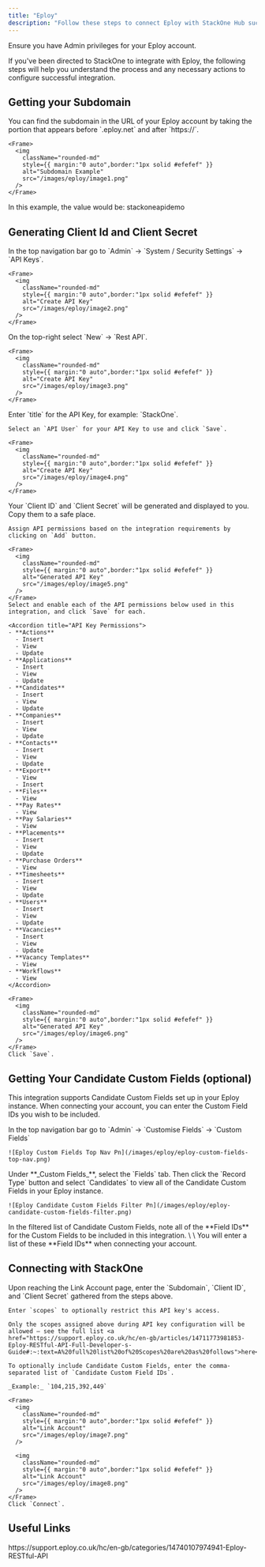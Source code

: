```yaml
---
title: "Eploy"
description: "Follow these steps to connect Eploy with StackOne Hub successfully."
---
```



<Warning>
  Ensure you have Admin privileges for your Eploy account.
</Warning>

If you've been directed to StackOne to integrate with Eploy, the following steps will help you understand the process and any necessary actions to configure successful integration.

## Getting your Subdomain

<Steps>
  <Step title="Find the Subdomain">
    You can find the subdomain in the URL of your Eploy account by taking the portion that appears before `.eploy.net` and after `https://`.

    <Frame>
      <img
        className="rounded-md"
        style={{ margin:"0 auto",border:"1px solid #efefef" }}
        alt="Subdomain Example"
        src="/images/eploy/image1.png"
      />
    </Frame>
  </Step>
</Steps>

In this example, the value would be: stackoneapidemo

## Generating Client Id and Client Secret

<Steps>
  <Step title="Navigate to API Keys">
    In the top navigation bar go to `Admin` → `System / Security Settings` → `API Keys`.

    <Frame>
      <img
        className="rounded-md"
        style={{ margin:"0 auto",border:"1px solid #efefef" }}
        alt="Create API Key"
        src="/images/eploy/image2.png"
      />
    </Frame>
  </Step>
  <Step title="Create a New API Key">
    On the top-right select `New` → `Rest API`.

    <Frame>
      <img
        className="rounded-md"
        style={{ margin:"0 auto",border:"1px solid #efefef" }}
        alt="Create API Key"
        src="/images/eploy/image3.png"
      />
    </Frame>
  </Step>
  <Step title="Name the API Key">
    Enter `title` for the API Key, for example: `StackOne`.

    Select an `API User` for your API Key to use and click `Save`.

    <Frame>
      <img
        className="rounded-md"
        style={{ margin:"0 auto",border:"1px solid #efefef" }}
        alt="Create API Key"
        src="/images/eploy/image4.png"
      />
    </Frame>
  </Step>
  <Step title="Record Client ID, Client Secret and Assign Permissions">
    Your `Client ID` and `Client Secret` will be generated and displayed to you. Copy them to a safe place.

    Assign API permissions based on the integration requirements by clicking on `Add` button.

    <Frame>
      <img
        className="rounded-md"
        style={{ margin:"0 auto",border:"1px solid #efefef" }}
        alt="Generated API Key"
        src="/images/eploy/image5.png"
      />
    </Frame>
    Select and enable each of the API permissions below used in this integration, and click `Save` for each.

    <Accordion title="API Key Permissions">
    - **Actions**
      - Insert
      - View
      - Update
    - **Applications**
      - Insert
      - View
      - Update
    - **Candidates**
      - Insert
      - View
      - Update
    - **Companies**
      - Insert
      - View
      - Update
    - **Contacts**
      - Insert
      - View
      - Update
    - **Export**
      - View
      - Insert
    - **Files**
      - View
    - **Pay Rates**
      - View
    - **Pay Salaries**
      - View
    - **Placements**
      - Insert
      - View
      - Update
    - **Purchase Orders**
      - View
    - **Timesheets**
      - Insert
      - View
      - Update
    - **Users**
      - Insert
      - View
      - Update
    - **Vacancies**
      - Insert
      - View
      - Update
    - **Vacancy Templates**
      - View
    - **Workflows**
      - View
    </Accordion>

    <Frame>
      <img
        className="rounded-md"
        style={{ margin:"0 auto",border:"1px solid #efefef" }}
        alt="Generated API Key"
        src="/images/eploy/image6.png"
      />
    </Frame>
    Click `Save`.
  </Step>
</Steps>

## Getting Your Candidate Custom Fields (optional)

This integration supports Candidate Custom Fields set up in your Eploy instance. When connecting your account, you can enter the Custom Field IDs you wish to be included.

<Steps>
  <Step title="Navigate to Custom Fields">
    In the top navigation bar go to `Admin` → `Customise Fields` → `Custom Fields` 

    ![Eploy Custom Fields Top Nav Pn](/images/eploy/eploy-custom-fields-top-nav.png)
  </Step>
  <Step title="View Candidate Custom Fields">
    Under **_Custom Fields_**, select the `Fields` tab. Then click the `Record Type` button and select `Candidates` to view all of the Candidate Custom Fields in your Eploy instance.

    ![Eploy Candidate Custom Fields Filter Pn](/images/eploy/eploy-candidate-custom-fields-filter.png)
  </Step>
  <Step title="Note Field IDs">
    In the filtered list of Candidate Custom Fields, note all of the **Field IDs** for the Custom Fields to be included in this integration. \
    \
    You will enter a list of these **Field IDs** when connecting your account.
  </Step>
</Steps>

## Connecting with StackOne

<Steps>
  <Step title="Enter the Details">
    Upon reaching the Link Account page, enter the `Subdomain`, `Client ID`, and `Client Secret` gathered from the steps above.

    Enter `scopes` to optionally restrict this API key's access.

    Only the scopes assigned above during API key configuration will be allowed — see the full list <a href="https://support.eploy.co.uk/hc/en-gb/articles/14711773981853-Eploy-RESTful-API-Full-Developer-s-Guide#:~:text=A%20full%20list%20of%20Scopes%20are%20as%20follows">here</a>.

    To optionally include Candidate Custom Fields, enter the comma-separated list of `Candidate Custom Field IDs`. 

    _Example:_ `104,215,392,449` 

    <Frame>
      <img
        className="rounded-md"
        style={{ margin:"0 auto",border:"1px solid #efefef" }}
        alt="Link Account"
        src="/images/eploy/image7.png"
      />

      <img
        className="rounded-md"
        style={{ margin:"0 auto",border:"1px solid #efefef" }}
        alt="Link Account"
        src="/images/eploy/image8.png"
      />
    </Frame>
    Click `Connect`.
  </Step>
</Steps>

<IntegrationFooter />

## Useful Links

<Card title="API Reference" icon="link" href="https://support.eploy.co.uk/hc/en-gb/categories/14740107974941-Eploy-RESTful-API">
  https://support.eploy.co.uk/hc/en-gb/categories/14740107974941-Eploy-RESTful-API
</Card>